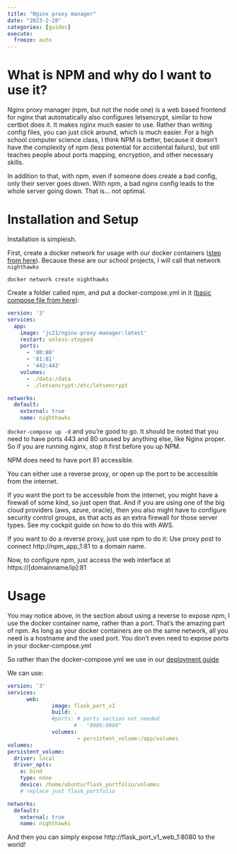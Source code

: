 ```yaml
---
title: "Nginx proxy manager"
date: "2023-2-28"
categories: [guides]
execute:
  freeze: auto
---
```


# What is NPM and why do I want to use it?

Nginx proxy manager (npm, but not the node one) is a web based frontend for nginx that automatically also configures letsencrypt, similar to how certbot does it. It makes nginx much easier to use. Rather than writing config files, you can just click around, which is much easier. For a high school computer science class, I think NPM is better, because it doesn't have the complexity of npm (less potential for accidental failurs), but still teaches people about ports mapping, encryption, and other necessary skills. 

In addition to that, with npm, even if someone does create a bad config, only their server goes down. With npm, a bad nginx config leads to the whole server going down. That is... not optimal.

# Installation and Setup

Installation is simpleish. 

First, create a docker network for usage with our docker containers ([step from here](https://nginxproxymanager.com/advanced-config/#best-practice-use-a-docker-network)). Because these are our school projects, I will call that network `nighthawks`

`docker network create nighthawks`


Create a folder called npm, and put a docker-compose.yml in it ([basic compose file from here](https://nginxproxymanager.com/guide/#quick-setup)):

```.yaml
version: '3'
services:
  app:
    image: 'jc21/nginx-proxy-manager:latest'
    restart: unless-stopped
    ports:
      - '80:80'
      - '81:81'
      - '443:443'
    volumes:
      - ./data:/data
      - ./letsencrypt:/etc/letsencrypt

networks:
  default:
    external: true
    name: nighthawks

```

`docker-compose up -d` and you're good to go. It should be noted that you need to have ports 443 and 80 unused by anything else, like Nginx proper. So if you are running nginx, stop it first before you up NPM.

NPM does need to have port 81 accessible. 

You can either use a reverse proxy, or open up the port to be accessible from the internet.

If you want the port to be accessible from the internet, you might have a firewall of some kind, so just open that. And if you are using one of the big cloud providers (aws, azure, oracle), then you also might have to configure security control groups, as that acts as an extra firewall for those server types. See my cockpit guide on how to do this with AWS. 

If you want to do a reverse proxy, just use npm to do it: Use proxy post to connect http://npm_app_1:81 to a domain name.


Now, to configure npm, just access the web interface at https://[domainname/ip]:81

# Usage

You may notice above, in the section about using a reverse to expose npm, I use the docker container name, rather than a port. That's the amazing part of npm. As long as your docker containers are on the same network, all you need is a hostname and the used port. You don't even need to expose ports in your docker-compose.yml

So rather than the docker-compose.yml we use in our [deployment guide](https://nighthawkcoders.github.io/APCSP/techtalk/deploy#running-docker-using-docker-composeyml)

We can use: 

```.yaml
version: '3'
services:
      web:
              image: flask_port_v1
              build: .
              #ports: # ports section not needed
                     # - "8086:8080"
              volumes:
                      - persistent_volume:/app/volumes
volumes:
persistent_volume:
  driver: local
  driver_opts:
    o: bind
    type: none
    device: /home/ubuntu/flask_portfolio/volumes
    # replace just flask_portfolio

networks:
  default:
    external: true
    name: nighthawks

```

And then you can simply expose http://flask_port_v1_web_1:8080 to the world!




